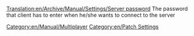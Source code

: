 [[Translation:en/Archive/Manual/Settings/Server password]]
The password that client has to enter when he/she wants to connect to the server
[[Category:en/Manual/Multiplayer]]
[[Category:en/Patch Settings]]
{{en/Stub}}